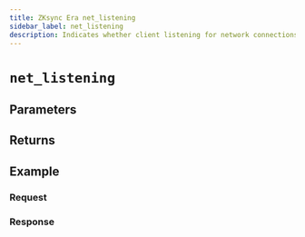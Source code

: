 ```yaml
---
title: ZKsync Era net_listening
sidebar_label: net_listening
description: Indicates whether client listening for network connections on ZKsync Era.
---
```




# `net_listening`

<Description />

## Parameters


<Params />

## Returns


<Returns />

## Example


<Example />

### Request


<Request />

### Response


<Response />
